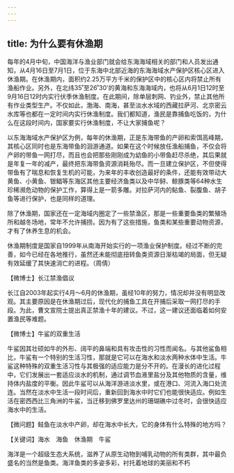 ```yaml
---
---
---
```

title: 为什么要有休渔期
---




每年的4月中旬，中国海洋与渔业部门就会给东海海域相关的部门和人员发出通知，从4月16日至7月1日，位于东海中北部近海的东海海域水产保护区核心区进入休渔期。在休渔期内，面积约2.25万平方千米的保护区中的核心区内将禁止所有渔船作业。另外，在北纬35˚至26˚30'的黄海和东海海域内，也将从6月1日12时至9月16日12时内实行伏季休渔制度。在此期间，除单层刺网、钓业外，禁止其他所有作业类型生产。不仅如此，渤海、南海，甚至淡水水域的西藏拉萨河、北京密云水库等也都在一定时间内实行休渔制度。我们都知道，渔民是靠捕鱼吃饭的，为什么在这段时间内，国家要实行休渔制度，不让大家捕鱼呢？



以东海海域水产保护区为例，每年的休渔期，正是东海带鱼的产卵和索饵高峰期，其核心区同时也是东海带鱼的洄游通道。如果在这个时候放任渔船捕鱼，不仅会将产卵的带鱼一网打尽，而且也会把那些刚刚成为幼鱼的小带鱼赶尽杀绝，其后果就是年复一年的减产，最终把东海带鱼资源消耗殆尽。而一旦建立保护区，不但使得带鱼有了喘息和恢复生机的可能，为来年的丰收创造最好的条件，还能有效带动大黄鱼、小黄鱼、银鲳等东海区其他主要经济鱼类以及中华鲟、鲸豚类等64种水生珍稀濒危动物的保护工作，算得上是一箭多雕。对拉萨河内的鲇鱼、裂腹鱼、胡子鱼等进行保护，也是同样的道理。

除了休渔期，国家还在一定海域内圈定了一些禁渔区，那是一些重要鱼类的繁殖场所和越冬场地，常年不允许捕捞。因为有了这些措施，鱼类和某些重要动物资源，才有了休养生息的机会。

休渔期制度是国家自1999年从南海开始实行的一项渔业保护制度。经过不断的完善，如今已经在各地推行，虽然还未能彻底扭转鱼类资源日渐枯竭的局面，但无疑有效延缓了其快速消亡的进程。（周倩）





【微博士】长江禁渔倡议

长江自2003年起实行4月～6月的休渔期，虽经10年的努力，情况却并没有明显改观。其主要原因是在休渔期过后，现代化的捕鱼工具在开捕后采取一网打尽的手段。为此，曹文宣院士提出真正禁渔十年的建议。不过，这一建议还面临着如何安置渔民等难题。

【微博士】牛鲨的双重生活



牛鲨因其壮硕如牛的外形、阔平的鼻端和具有攻击性的习性而闻名。与其他鲨鱼相比，牛鲨有一个特别的生活习性，那就是它可以在海水和淡水两种水体中生活。牛鲨这种特殊的双重生活习性与其极强的适应能力是分不开的。在漫长的进化过程中，它们发展出一套适应淡水的机制，通过调节血液里盐分及其他物质的含量，维持体内盐度的平衡。因此牛鲨可以从海洋游进淡水里，或在港口、河流入海口处流连。当然在淡水中生活一段时间后，重新回到海水中时它们也能很快适应。例如生活在密西西比三角洲的牛鲨，当迁移到佛罗里达州的珊瑚礁中过冬时，会很快适应海水中的生活。

【微问题】鲑鱼在淡水中产卵，却在海水中长大，它的身体有什么特殊的地方吗？

【关键词】海水　海鱼　休渔期　牛鲨





海洋是一个超级生态大系统，滋养了从原生动物到哺乳动物的所有类群，其中最负盛名的当然是鱼类。海洋鱼类的多姿多彩，衬托着地球的美丽和不朽